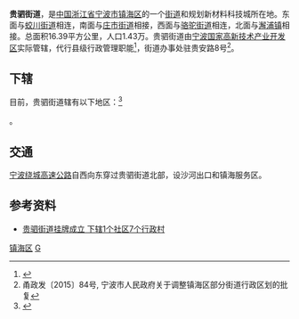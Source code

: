 {{中国乡级行政区
| 行政区全称 = 贵驷街道
| 景观照片文件名 =
| 景观照片描述 =
| 汉语拼音 =
| 通用拼音 =
| 注音符號 =
| 其它标音类型1 =
| 其它标音1 =
| 其它标音类型2 =
| 其它标音2 =
| 其它语言类型1 =
| 其它语言地名1 =
| 其它语言类型2 =
| 其它语言地名2 =
| 上级行政区 = [[浙江省|浙江省]][[宁波市|宁波市]][[镇海区_(宁波市)|镇海区]]
| 行政区类别 = [[街道_(行政区划)|街道]]
| 行政区划代码 = 330211005
| 地理坐标 =
| 总面积 =16.39[[平方公里|平方公里]]
| 户籍人口 =
| 户籍人口年份 =
| 常住人口 =1.43万
| 常住人口年份 =
| 人口密度 =
| 行政区划 = 1社区 7行政村
| 官方网站 = 
| 网站名称 =
| 政府驻地 = 贵安路8号
| 邮政编码 =315206
| 毗邻行政区 =骆驼街道、庄市街道、蛟川街道、澥浦镇
| 位置图文件名 =
| 位置图描述 =
}}
'''贵驷街道'''，是[[中国|中国]][[浙江省|浙江省]][[宁波市|宁波市]][[镇海区_(宁波市)|镇海区]]的一个[[街道_(行政区划)|街道]]和规划新材料科技城所在地。东面与[[蛟川街道|蛟川街道]]相连，南面与[[庄市街道|庄市街道]]相接，西面与[[骆驼街道|骆驼街道]]相连，北面与[[澥浦镇|澥浦镇]]相接。总面积16.39平方公里，人口1.43万。贵驷街道由[[宁波国家高新技术产业开发区|宁波国家高新技术产业开发区]]实际管辖，代行县级行政管理职能<ref>{{cite web|url=http://gjgxq.ningbo.gov.cn/doc/zwgk/gxdt/2015_9_1/232673.shtml|title=贵驷街道委托管理仪式举行|publisher=宁波国家高新技术产业开发区管理委员会|date=2015-09-02|accessdate=2017-10-22|deadurl=yes|archiveurl=https://web.archive.org/web/20171023012344/http://gjgxq.ningbo.gov.cn/doc/zwgk/gxdt/2015_9_1/232673.shtml|archivedate=2017-10-23}}</ref>，街道办事处驻贵安路8号<ref>甬政发〔2015〕84号, 宁波市人民政府关于调整镇海区部分街道行政区划的批复</ref>。

== 下辖 ==
目前，贵驷街道辖有以下地区：<ref>{{PRC admin/ref sgc|33/02/11/005/000}}</ref>

{{PRC admin/children|33/02/11/005/000}}。

== 交通 ==
[[宁波绕城高速公路|宁波绕城高速公路]]自西向东穿过贵驷街道北部，设沙河出口和镇海服务区。


== 参考资料 ==
*[http://www.zhxww.net/zhnews4071/xwzx/bdyw/20150730071554.htm 贵驷街道挂牌成立 下辖1个社区7个行政村] {{Wayback|url=http://www.zhxww.net/zhnews4071/xwzx/bdyw/20150730071554.htm |date=20160304123205 }}
{{reflist}}

{{镇海区行政区划|cat|G}}
[[Category:宁波市街道_(行政区划)|镇海区]]
[[Category:宁波市镇海区行政区划|G]]